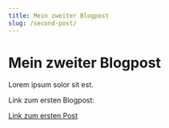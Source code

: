 ```yaml
---
title: Mein zweiter Blogpost
slug: /second-post/
---
```


# Mein zweiter Blogpost

Lorem ipsum solor sit est.

Link zum ersten Blogpost:

[Link zum ersten Post](/first-post)
